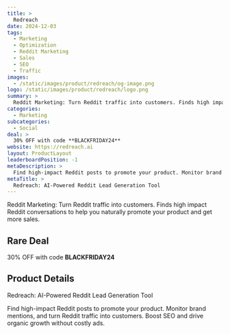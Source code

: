 ```yaml
---
title: >
  Redreach
date: 2024-12-03
tags:
  - Marketing
  - Optimization
  - Reddit Marketing
  - Sales
  - SEO
  - Traffic
images:
  - /static/images/product/redreach/og-image.png
logo: /static/images/product/redreach/logo.png
summary: >
  Reddit Marketing: Turn Reddit traffic into customers. Finds high impact Reddit conversations to help you naturally promote your product and get more sales.
categories:
  - Marketing
subcategories:
  - Social
deal: >
  30% OFF with code **BLACKFRIDAY24**
website: https://redreach.ai
layout: ProductLayout
leaderboardPosition: -1
metaDescription: >
  Find high-impact Reddit posts to promote your product. Monitor brand mentions, and turn Reddit traffic into customers. Boost SEO and drive organic growth without costly ads.
metaTitle: >
  Redreach: AI-Powered Reddit Lead Generation Tool
---
```

Reddit Marketing: Turn Reddit traffic into customers. Finds high impact Reddit conversations to help you naturally promote your product and get more sales.

## Rare Deal

30% OFF with code **BLACKFRIDAY24**

## Product Details

Redreach: AI-Powered Reddit Lead Generation Tool

Find high-impact Reddit posts to promote your product. Monitor brand mentions, and turn Reddit traffic into customers. Boost SEO and drive organic growth without costly ads.
